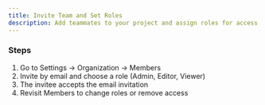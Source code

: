 ```yaml
---
title: Invite Team and Set Roles
description: Add teammates to your project and assign roles for access control
---
```


### Steps

1. Go to Settings → Organization → Members
2. Invite by email and choose a role (Admin, Editor, Viewer)
3. The invitee accepts the email invitation
4. Revisit Members to change roles or remove access

